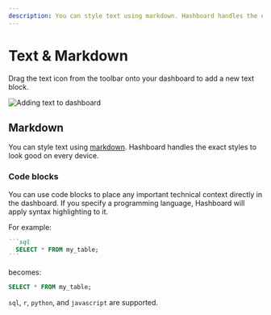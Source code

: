 ```yaml
---
description: You can style text using markdown. Hashboard handles the exact styles to look good on every device.
---
```


# Text & Markdown

Drag the text icon from the toolbar onto your dashboard to add a new text block.

![Adding text to dashboard](/dashboards/add-text.gif)

## Markdown

You can style text using [markdown](https://commonmark.org/help/).
Hashboard handles the exact styles to look good on every device.

### Code blocks

You can use code blocks to place any important technical context directly in
the dashboard. If you specify a programming language, Hashboard will apply
syntax highlighting to it.

For example:
````md filename="markdown" copy
```sql
  SELECT * FROM my_table;
```
````

becomes:

```sql
SELECT * FROM my_table;
```

`sql`, `r`, `python`, and `javascript` are supported.
